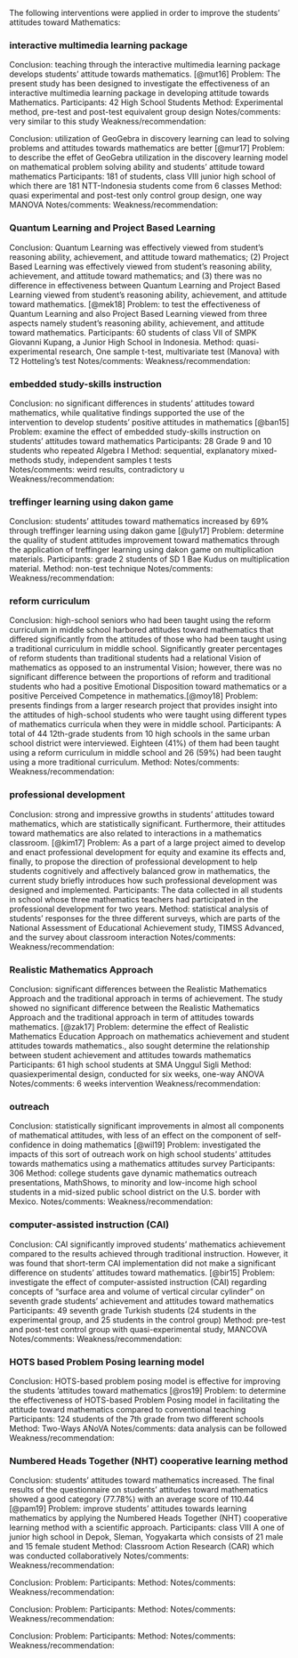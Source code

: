 The following interventions were applied in order to improve the students' attitudes toward Mathematics: 

### interactive multimedia learning package  
Conclusion: teaching through the interactive multimedia learning package develops students' attitude towards mathematics. [@mut16] 
Problem: The present study has been designed to investigate the effectiveness of an interactive multimedia learning package in developing attitude towards Mathematics. 
Participants: 42 High School Students
Method: Experimental method, pre-test and post-test equivalent group design
Notes/comments: very similar to this study 
Weakness/recommendation: 

Conclusion: utilization  of  GeoGebra  in  discovery  learning  can  lead  to  solving  problems  and  attitudes towards  mathematics  are  better [@mur17] 
Problem: to  describe  the  effet  of  GeoGebra  utilization  in  the  discovery learning  model  on  mathematical  problem  solving  ability  and  students’  attitude  toward mathematics
Participants: 181  of  students, class  VIII  junior  high  school  of  which  there  are  181 NTT-Indonesia  students  come  from  6  classes
Method: quasi  experimental  and  post-test  only  control  group  design,   one  way  MANOVA
Notes/comments: 
Weakness/recommendation: 

### Quantum Learning and Project Based Learning
Conclusion: Quantum Learning was effectively viewed from student’s reasoning ability, achievement, and attitude toward mathematics; (2) Project Based Learning was effectively viewed from student’s reasoning ability, achievement, and attitude toward mathematics; and (3) there was no difference in effectiveness between Quantum Learning and Project Based Learning viewed from student’s reasoning ability, achievement, and attitude toward mathematics. [@mek18] 
Problem: to test the effectiveness of Quantum Learning and also Project Based Learning viewed from three aspects namely student’s reasoning ability, achievement, and attitude toward mathematics. 
Participants: 60 students of class VII of SMPK Giovanni Kupang, a Junior High School in Indonesia.
Method: quasi-experimental research, One sample t-test, multivariate test (Manova) with T2 Hotteling’s test 
Notes/comments: 
Weakness/recommendation: 

### embedded study-skills instruction
Conclusion: no significant differences in students’ attitudes toward mathematics, while qualitative findings  supported the use  of the  intervention to develop students’ positive  attitudes in mathematics [@ban15]
Problem: examine  the effect  of embedded study-skills instruction on students’ attitudes toward mathematics
Participants: 28  Grade  9 and 10 students who  repeated Algebra  I
Method: sequential, explanatory  mixed-methods study, independent samples  t  tests  
Notes/comments: weird results, contradictory u
Weakness/recommendation: 

### treffinger learning using dakon game
Conclusion: students’ attitudes toward mathematics increased by 69% through treffinger learning using dakon game  [@uly17] 
Problem: determine the quality of student attitudes improvement toward mathematics through the application of treffinger learning using dakon game on multiplication materials. 
Participants: grade 2 students of SD 1 Bae Kudus on multiplication material. 
Method: non-test technique
Notes/comments: 
Weakness/recommendation: 

### reform curriculum 
Conclusion: high-school seniors who had been taught using the reform curriculum in middle school harbored attitudes toward mathematics that differed significantly from the attitudes of those who had been taught using a traditional curriculum in middle school. Significantly greater percentages of reform students than traditional students had a relational Vision of mathematics as opposed to an instrumental Vision; however, there was no significant difference between the proportions of reform and traditional students who had a positive Emotional Disposition toward mathematics or a positive Perceived Competence in mathematics.[@moy18] 
Problem: presents findings from a larger research project that provides insight into the attitudes of high-school students who were taught using different types of mathematics curricula when they were in middle school. 
Participants: A total of 44 12th-grade students from 10 high schools in the same urban school district were interviewed. Eighteen (41%) of them had been taught using a reform curriculum in middle school and 26 (59%) had been taught using a more traditional curriculum.
Method: 
Notes/comments: 
Weakness/recommendation: 

### professional development 
Conclusion: strong and impressive growths in students' attitudes toward mathematics, which are statistically significant. Furthermore, their attitudes toward mathematics are also related to interactions in a mathematics classroom.  [@kim17] 
Problem: As a part of a large project aimed to develop and enact professional development for equity and examine its effects and, finally, to propose the direction of professional development to help students cognitively and affectively balanced grow in mathematics, the current study briefly introduces how such professional development was designed and implemented. 
Participants: The data collected in all students in school whose three mathematics teachers had participated in the professional development for two years.
Method: statistical analysis of students' responses for the three different surveys, which are parts of the National Assessment of Educational Achievement study, TIMSS Advanced, and the survey about classroom interaction
Notes/comments: 
Weakness/recommendation: 

### Realistic  Mathematics  Approach
Conclusion: significant  differences  between  the  Realistic  Mathematics  Approach  and  the  traditional  approach  in  terms of  achievement.  The  study  showed  no  significant  difference  between  the  Realistic  Mathematics  Approach and  the  traditional  approach  in  term  of  attitudes  towards  mathematics. [@zak17] 
Problem: determine  the  effect  of  Realistic  Mathematics  Education  Approach  on mathematics  achievement  and  student  attitudes  towards  mathematics., also  sought  determine  the relationship  between  student  achievement  and  attitudes  towards  mathematics
Participants: 61  high  school  students  at  SMA  Unggul  Sigli
Method: quasiexperimental  design, conducted  for  six  weeks, one-way  ANOVA
Notes/comments: 6 weeks intervention 
Weakness/recommendation: 

### outreach
Conclusion: statistically significant improvements in almost all components of mathematical attitudes, with less of an effect on the component of self-confidence in doing mathematics [@wil19] 
Problem: investigated the impacts of this sort of outreach work on high school students’ attitudes towards mathematics using a mathematics attitudes survey
Participants:  306 
Method: college students gave dynamic mathematics outreach presentations, MathShows, to minority and low-income high school students in a mid-sized public school district on the U.S. border with Mexico. 
Notes/comments: 
Weakness/recommendation: 

### computer-assisted instruction (CAI) 
Conclusion: CAI  significantly  improved  students’ mathematics  achievement  compared  to  the  results  achieved  through  traditional instruction.  However,  it was found that  short-term CAI implementation did not make a significant difference on students’  attitudes  toward  mathematics. [@bir15] 
Problem: investigate  the  effect  of  computer-assisted instruction (CAI) regarding concepts of "surface area and volume of  vertical circular  cylinder"  on seventh grade students'  achievement and attitudes toward mathematics
Participants: 49  seventh  grade  Turkish students (24 students in the experimental group,  and 25 students in the control group)
Method: pre-test and post-test control group with quasi-experimental study, MANCOVA
Notes/comments: 
Weakness/recommendation: 

### HOTS based Problem Posing learning model
Conclusion: HOTS-based problem posing model is effective for improving the students ‘attitudes toward mathematics [@ros19] 
Problem: to determine the effectiveness of HOTS-based Problem Posing model in facilitating the attitude toward mathematics compared to conventional teaching
Participants:  124 students of the 7th grade from two different schools
Method: Two-Ways ANoVA
Notes/comments: data analysis can be followed 
Weakness/recommendation: 

### Numbered Heads Together (NHT) cooperative learning method 
Conclusion: students' attitudes toward mathematics increased. The final results of the questionnaire on students' attitudes toward mathematics showed a good category (77.78%) with an average score of 110.44 [@pam19] 
Problem: improve students’ attitudes towards learning mathematics by applying the Numbered Heads Together (NHT) cooperative learning method with a scientific approach. 
Participants: class VIII A one of junior high school in Depok, Sleman, Yogyakarta which consists of 21 male and 15 female student
Method: Classroom Action Research (CAR) which was conducted collaboratively 
Notes/comments: 
Weakness/recommendation: 

Conclusion: 
Problem: 
Participants: 
Method: 
Notes/comments: 
Weakness/recommendation: 

Conclusion: 
Problem: 
Participants: 
Method: 
Notes/comments: 
Weakness/recommendation: 

Conclusion: 
Problem: 
Participants: 
Method: 
Notes/comments: 
Weakness/recommendation: 